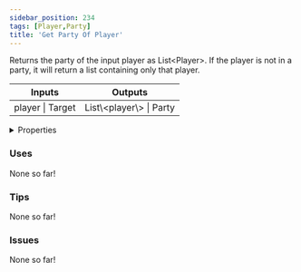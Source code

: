 ```yaml
---
sidebar_position: 234
tags: [Player,Party]
title: 'Get Party Of Player'
---
```


Returns the party of the input player as List\<Player\>. If the player is not in a party, it will return a list containing only that player.



<IChip uuid="dcbd4d6a-8f42-48ef-ad66-e1f245228d84"/>

<table><thead><tr><th>Inputs</th><th>Outputs</th></tr></thead><tbody><tr><td>player | Target</td><td>List\&lt;player\&gt; | Party</td></tr></tbody></table>

<details>
  <summary>Properties</summary>
  <div>
    <div>
    <table>
      <tbody>
        <tr>
          <td>Is beta required?</td>
          <td>No</td>
        </tr>
        <tr>
          <td>Is chip a trolling risk?</td>
          <td>No</td>
        </tr>
        <tr>
          <td>Is chip a role assignment risk?</td>
          <td>No</td>
        </tr>
        <tr>
          <td>Chip UUID</td>
          <td>dcbd4d6a-8f42-48ef-ad66-e1f245228d84</td>
        </tr>
        <tr>
          <td>Room availability</td>
          <td>Available everywhere</td>
        </tr>
      </tbody>
    </table>
    </div>
  </div>
</details>

### Uses

None so far!

### Tips

None so far!

### Issues

None so far!